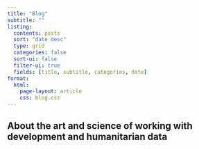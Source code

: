 ```yaml
---
title: "Blog"
subtitle: ""
listing:
  contents: posts
  sort: "date desc"
  type: grid
  categories: false
  sort-ui: false
  filter-ui: true
  fields: [title, subtitle, categories, date]
format: 
  html: 
    page-layout: article
    css: blog.css
---
```


## About the art and science of working with development and humanitarian data

